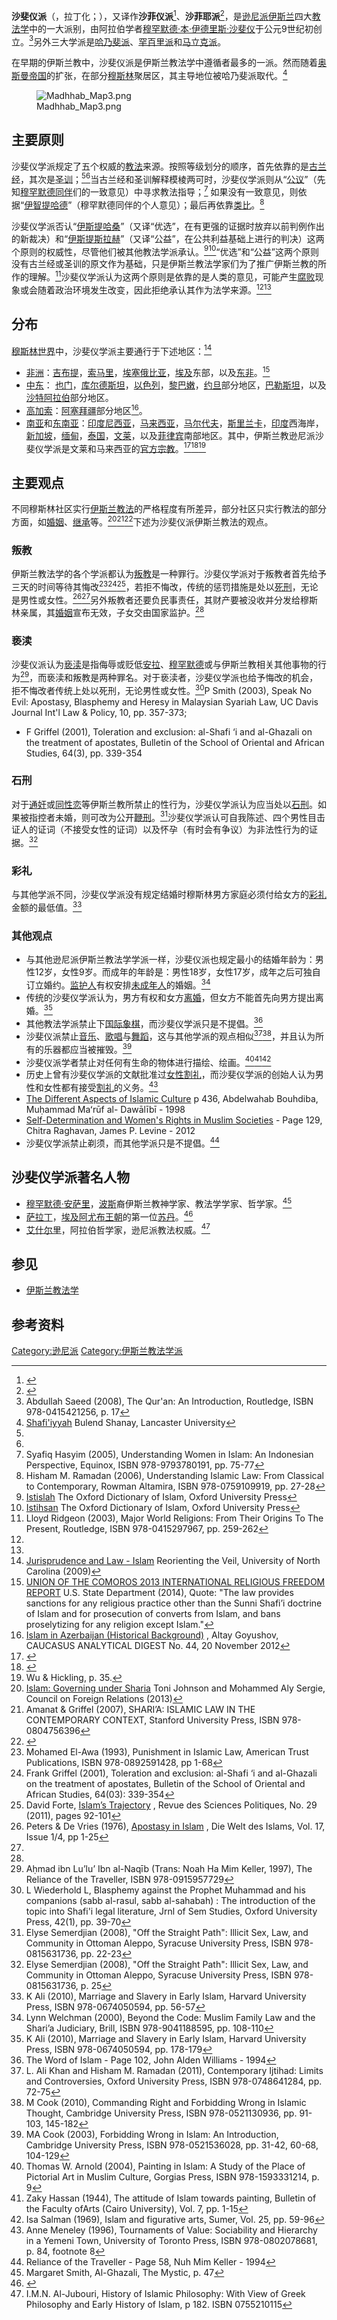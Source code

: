 {{noteTA
|T=zh-hans:沙斐仪派; zh-hant:沙斐儀派; zh-tw:莎菲懿法學派
|1=zh-hans:沙斐仪; zh-hant:沙斐儀; zh-tw:莎菲懿
|2=zh-hans:哈乃斐; zh-hant:哈乃斐; zh-tw:哈納菲
|3=zh-hans:罕百里; zh-hant:罕百里; zh-tw:漢巴利
|4=zh-hans:马立克; zh-hant:馬立克; zh-tw:瑪利基
}}
'''沙斐仪派'''（{{lang-ar|شافعي}}，拉丁化''{{transl|ar|DIN|Šāfiʿī }}''；{{lang-en|Shafi'i}}），又译作'''沙菲仪派'''<ref>{{cite web |url=http://ex.cssn.cn/zjx/zjx_zjyj/zjx_zjxll/201411/t20141128_1420684.shtml |language=中文 |title=思想的继承与创新 |publisher=中国社会科学网 |date=2014-11-28 |accessdate=2015-04-29 |archive-date=2016-03-04 |archive-url=https://web.archive.org/web/20160304185744/http://ex.cssn.cn/zjx/zjx_zjyj/zjx_zjxll/201411/t20141128_1420684.shtml |dead-url=no }}</ref>、'''沙菲耶派'''<ref>{{cite journal lua|author=康·茨威格特|coauthors=海·克茨|title=伊斯兰法概说|journal=环球法律评论|issue=3|pages=8|id=|url=https://kns.cnki.net/KCMS/detail/detail.aspx?dbcode=CJFQ&dbname=CJFD7984&filename=WGFY198403001&uid=WEEvREcwSlJHSldRa1FhdkJtNEYweFZaQ1NqTmtQSTdMbkEwazQrN293Yz0=$9A4hF_YAuvQ5obgVAqNKPCYcEjKensW4ggI8Fm4gTkoUKaID8j8gFw!!&v=MDg1OTVGWllSOGVYMUx1eFlTN0RoMVQzcVRyV00xRnJDVVI3cWZZK2R1Rnk3Z1VyN0pNaXJOZDdLeEZ0WE1ySTk=|accessdate=2020-04-11|quote=|date=1984年3月|archive-date=2020-09-02|archive-url=https://web.archive.org/web/20200902220600/https://kns.cnki.net/KCMS/detail/detail.aspx?dbcode=CJFQ&dbname=CJFD7984&filename=WGFY198403001&uid=WEEvREcwSlJHSldRa1FhdkJtNEYweFZaQ1NqTmtQSTdMbkEwazQrN293Yz0%3D%249A4hF_YAuvQ5obgVAqNKPCYcEjKensW4ggI8Fm4gTkoUKaID8j8gFw%21%21&v=MDg1OTVGWllSOGVYMUx1eFlTN0RoMVQzcVRyV00xRnJDVVI3cWZZK2R1Rnk3Z1VyN0pNaXJOZDdLeEZ0WE1ySTk%3D|dead-url=no}}</ref>，是[[逊尼派|逊尼派]][[伊斯兰|伊斯兰]]四大[[伊斯兰教法学|教法学]]中的一大派别，由阿拉伯学者[[穆罕默德·本·伊德里斯·沙斐仪|穆罕默德·本·伊德里斯·沙斐仪]]于公元9世纪初创立。<ref name="asaeed">Abdullah Saeed (2008), The Qur'an: An Introduction, Routledge, ISBN 978-0415421256, p. 17</ref>另外三大学派是[[哈乃斐派|哈乃斐派]]、[[罕百里派|罕百里派]]和[[马立克派|马立克派]]。

在早期的伊斯兰教中，沙斐仪派是伊斯兰教法学中遵循者最多的一派。然而随着[[奥斯曼帝国|奥斯曼帝国]]的扩张，在部分[[穆斯林|穆斯林]]聚居区，其主导地位被哈乃斐派取代。<ref name=philtar>[http://www.philtar.ac.uk/encyclopedia/islam/sunni/shaf.html Shafi'iyyah] {{Wayback|url=http://www.philtar.ac.uk/encyclopedia/islam/sunni/shaf.html |date=20150320022903 }} Bulend Shanay, Lancaster University</ref>

[[File:Madhhab_Map3.png|thumb]]

==主要原则==
沙斐仪学派规定了五个权威的[[伊斯兰教法|教法]]来源。按照等级划分的顺序，首先依靠的是[[古兰经|古兰经]]，其次是[[圣训|圣训]]；<ref name=hmr/><ref name=philtar/>当古兰经和圣训解释模棱两可时，沙斐仪学派则从“[[公议|公议]]”（先知[[穆罕默德|穆罕默德]][[萨哈巴|同伴]]们的一致意见）中寻求教法指导；<ref>Syafiq Hasyim (2005), Understanding Women in Islam: An Indonesian Perspective, Equinox, ISBN 978-9793780191, pp. 75-77</ref> 如果没有一致意见，则依据“[[伊智提哈德|伊智提哈德]]”（穆罕默德同伴的个人意见）；最后再依靠[[类比|类比]]。<ref name="hmr">Hisham M. Ramadan (2006), Understanding Islamic Law: From Classical to Contemporary, Rowman Altamira, ISBN 978-0759109919, pp. 27-28</ref>

沙斐仪学派否认“[[伊斯提哈桑|伊斯提哈桑]]”（又译“优选”，在有更强的证据时放弃以前判例作出的新裁决）和“[[伊斯提斯拉赫|伊斯提斯拉赫]]”（又译“公益”，在公共利益基础上进行的判决）这两个原则的权威性，尽管他们被其他教法学派承认。<ref name=oup1>[http://www.oxfordislamicstudies.com/article/opr/t125/e1139 Istislah] {{Wayback|url=http://www.oxfordislamicstudies.com/article/opr/t125/e1139 |date=20150607063556 }} The Oxford Dictionary of Islam, Oxford University Press</ref><ref name=oup2>[http://www.oxfordislamicstudies.com/article/opr/t125/e1136 Istihsan] {{Wayback|url=http://www.oxfordislamicstudies.com/article/opr/t125/e1136 |date=20150607063656 }} The Oxford Dictionary of Islam, Oxford University Press</ref>“优选”和“公益”这两个原则没有古兰经或圣训的原文作为基础，只是伊斯兰教法学家们为了推广伊斯兰教的所作的理解。<ref>Lloyd Ridgeon (2003), Major World Religions: From Their Origins To The Present, Routledge, ISBN 978-0415297967, pp. 259-262</ref>沙斐仪学派认为这两个原则是依靠的是人类的意见，可能产生[[政治腐败|腐败]]现象或会随着政治环境发生改变，因此拒绝承认其作为法学来源。<ref name=oup1/><ref name=oup2/>

==分布==
[[穆斯林世界|穆斯林世界]]中，沙斐仪学派主要通行于下述地区：<ref name=unc1>[http://veil.unc.edu/religions/islam/law/ Jurisprudence and Law - Islam] {{Wayback|url=http://veil.unc.edu/religions/islam/law/ |date=20190629031815 }} Reorienting the Veil, University of North Carolina (2009)</ref>
*[[非洲|非洲]]：[[吉布提|吉布提]]，[[索马里|索马里]]，[[埃塞俄比亚|埃塞俄比亚]]，[[埃及|埃及]]东部，以及[[东非|东非]]{{link-en|印度洋沿岸地区|Swahili coast}}。<ref>[http://www.state.gov/documents/organization/222247.pdf UNION OF THE COMOROS 2013 INTERNATIONAL RELIGIOUS FREEDOM REPORT] {{Wayback|url=http://www.state.gov/documents/organization/222247.pdf |date=20150924123010 }} U.S. State Department (2014), Quote: "The law provides sanctions for any religious practice other than the Sunni Shafi’i doctrine of Islam and for prosecution of converts from Islam, and bans proselytizing for any religion except Islam."</ref>
*[[中东|中东]]： [[也门|也门]]，[[库尔德斯坦|库尔德斯坦]]，[[以色列|以色列]]，[[黎巴嫩|黎巴嫩]]，[[约旦|约旦]]部分地区，[[巴勒斯坦|巴勒斯坦]]，以及[[沙特阿拉伯|沙特阿拉伯]]部分地区。
*[[高加索|高加索]]：[[阿塞拜疆|阿塞拜疆]]部分地区<ref>[http://www.css.ethz.ch/publications/pdfs/CAD-44-2-4.pdf Islam in Azerbaijan (Historical Background)] {{Wayback|url=http://www.css.ethz.ch/publications/pdfs/CAD-44-2-4.pdf |date=20150123200453 }}, Altay Goyushov, CAUCASUS ANALYTICAL DIGEST No. 44, 20 November 2012</ref>。
*[[南亚|南亚]]和[[东南亚|东南亚]]：[[印度尼西亚|印度尼西亚]]，[[马来西亚|马来西亚]]，[[马尔代夫|马尔代夫]]，[[斯里兰卡|斯里兰卡]]，[[印度|印度]]西海岸，[[新加坡|新加坡]]，[[缅甸|缅甸]]，[[泰国|泰国]]，[[文莱|文莱]]，以及[[菲律宾|菲律宾]]南部地区。其中，伊斯兰教逊尼派沙斐仪学派是文莱和马来西亚的[[官方宗教|官方宗教]]。<ref name=cia>{{cite journal | url=https://www.cia.gov/library/publications/the-world-factbook/geos/bx.html | title=Brunei | publisher=[[CIA_World_Factbook|CIA World Factbook]] | year=2011 | accessdate=13 January 2011 | ref=harv | journal= | archive-date=2015-07-21 | archive-url=https://web.archive.org/web/20150721102115/https://www.cia.gov/library/publications/the-world-factbook/geos/bx.html | dead-url=no }}</ref><ref name="malaysianbar.org.my">{{Cite web |url=http://www.malaysianbar.org.my/press_statements/press_statement_malaysia_a_secular_state.html |title=存档副本 |access-date=2015-05-01 |archive-url=https://web.archive.org/web/20181228154440/http://www.malaysianbar.org.my/press_statements/press_statement_malaysia_a_secular_state.html |archive-date=2018-12-28 |dead-url=yes }}</ref><ref name="Wu & Hickling, p. 35">Wu & Hickling, p. 35.</ref>

==主要观点==
不同穆斯林社区实行[[伊斯兰教法|伊斯兰教法]]的严格程度有所差异，部分社区只实行教法的部分方面，如[[婚姻|婚姻]]、[[继承|继承]]等。<ref name=tjmas>[http://www.cfr.org/religion/islam-governing-under-sharia/p8034 Islam: Governing under Sharia] {{Wayback|url=http://www.cfr.org/religion/islam-governing-under-sharia/p8034 |date=20181226012000 }} Toni Johnson and Mohammed Aly Sergie, Council on Foreign Relations (2013)</ref><ref>Amanat & Griffel (2007), SHARI’A: ISLAMIC LAW IN THE CONTEMPORARY CONTEXT, Stanford University Press, ISBN 978-0804756396</ref><ref name=rightto>{{cite web|title=I have a right to|url=http://www.bbc.co.uk/worldservice/people/features/ihavearightto/four_b/casestudy_art07.shtml|publisher=BBC World Service|accessdate=24 February 2013|archive-date=2018-12-24|archive-url=https://web.archive.org/web/20181224211431/http://www.bbc.co.uk/worldservice/people/features/ihavearightto/four_b/casestudy_art07.shtml|dead-url=no}}</ref>下述为沙斐仪派伊斯兰教法的观点。
===叛教===
伊斯兰教法学的各个学派都认为[[叛教_(伊斯蘭教)|叛教]]是一种罪行。沙斐仪学派对于叛教者首先给予三天的时间等待其悔改<ref>Mohamed El-Awa (1993), Punishment in Islamic Law, American Trust Publications, ISBN 978-0892591428, pp 1-68</ref><ref name=fgriffel>Frank Griffel (2001), Toleration and exclusion: al-Shafi ‘i and al-Ghazali on the treatment of apostates, Bulletin of the School of Oriental and African Studies, 64(03): 339-354</ref><ref name=dforte>David Forte, [http://www.cepos.eu/pdf/revista%20de%20stiinte%20politice%20nr%2029.pdf Islam’s Trajectory] {{Wayback|url=http://www.cepos.eu/pdf/revista%20de%20stiinte%20politice%20nr%2029.pdf |date=20140903101606 }}, Revue des Sciences Politiques, No. 29 (2011), pages 92-101</ref>，若拒不悔改，传统的惩罚措施是处以[[死刑|死刑]]，无论是男性或女性。<ref name=petersdevries>Peters & De Vries (1976), [http://www.jstor.org/stable/1570336 Apostasy in Islam] {{Wayback|url=http://www.jstor.org/stable/1570336 |date=20160312104058 }}, Die Welt des Islams, Vol. 17, Issue 1/4, pp 1-25</ref><ref name=dforte/>另外叛教者还要负民事责任，其财产要被没收并分发给穆斯林亲属，其[[婚姻|婚姻]]宣布无效，子女交由国家监护。<ref name=petersdevries/>

===亵渎===
沙斐仪派认为[[亵渎|亵渎]]是指侮辱或贬低[[安拉|安拉]]、[[穆罕默德|穆罕默德]]或与伊斯兰教相关其他事物的行为<ref>Aḥmad ibn Luʼluʼ Ibn al-Naqīb (Trans: Noah Ha Mim Keller, 1997), The Reliance of the Traveller, ISBN 978-0915957729</ref>，而亵渎和叛教是两种罪名。对于亵渎者，沙斐仪学派也给予悔改的机会，拒不悔改者传统上处以死刑，无论男性或女性。<ref name=lw>L Wiederhold L, Blasphemy against the Prophet Muhammad and his companions (sabb al-rasul, sabb al-sahabah) : The introduction of the topic into Shafi'i legal literature, Jrnl of Sem Studies, Oxford University Press, 42(1), pp. 39-70</ref><ref>P Smith (2003), Speak No Evil: Apostasy, Blasphemy and Heresy in Malaysian Syariah Law, UC Davis Journal Int'l Law & Policy, 10, pp. 357-373;
*F Griffel (2001), Toleration and exclusion: al-Shafi ‘i and al-Ghazali on the treatment of apostates, Bulletin of the School of Oriental and African Studies, 64(3), pp. 339-354</ref>

===石刑===
对于[[通奸|通奸]]或[[同性恋|同性恋]]等伊斯兰教所禁止的性行为，沙斐仪学派认为应当处以[[石刑|石刑]]。如果被指控者未婚，则可改为公开[[鞭刑|鞭刑]]。<ref name="es8">Elyse Semerdjian (2008), "Off the Straight Path": Illicit Sex, Law, and Community in Ottoman Aleppo, Syracuse University Press, ISBN 978-0815631736, pp. 22-23</ref>沙斐仪学派认可自我陈述、四个男性目击证人的证词（不接受女性的证词）以及怀孕（有时会有争议）为非法性行为的证据。<ref>Elyse Semerdjian (2008), "Off the Straight Path": Illicit Sex, Law, and Community in Ottoman Aleppo, Syracuse University Press, ISBN 978-0815631736, p. 25</ref>

===彩礼===
与其他学派不同，沙斐仪学派没有规定结婚时穆斯林男方家庭必须付给女方的[[彩礼|彩礼]]金额的最低值。<ref name="kali5657">K Ali (2010), Marriage and Slavery in Early Islam, Harvard University Press, ISBN 978-0674050594, pp. 56-57</ref>

===其他观点===
*与其他逊尼派伊斯兰教法学学派一样，沙斐仪派也规定最小的结婚年龄为：男性12岁，女性9岁。而成年的年龄是：男性18岁，女性17岁，成年之后可独自订立婚约。[[监护人|监护人]]有权安排[[未成年人|未成年人]]的婚姻。<ref>Lynn Welchman (2000), Beyond the Code: Muslim Family Law and the Shariʼa Judiciary, Brill, ISBN 978-9041188595, pp. 108-110</ref>
*传统的沙斐仪学派认为，男方有权和女方[[离婚|离婚]]，但女方不能首先向男方提出离婚。<ref>K Ali (2010), Marriage and Slavery in Early Islam, Harvard University Press, ISBN 978-0674050594, pp. 178-179</ref>
*其他教法学派禁止下[[国际象棋|国际象棋]]，而沙斐仪学派只是不提倡。<ref>The Word of Islam - Page 102, John Alden Williams - 1994</ref>
*沙斐仪派禁止[[音乐|音乐]]、[[歌唱|歌唱]]与[[舞蹈|舞蹈]]，这与其他学派的观点相似<ref name="lakhmr">L. Ali Khan and Hisham M. Ramadan (2011), Contemporary Ijtihad: Limits and Controversies, Oxford University Press, ISBN 978-0748641284, pp. 72-75</ref><ref>M Cook (2010), Commanding Right and Forbidding Wrong in Islamic Thought, Cambridge University Press, ISBN 978-0521130936, pp. 91-103, 145-182</ref>，并且认为所有的乐器都应当被摧毁。<ref>MA Cook (2003), Forbidding Wrong in Islam: An Introduction, Cambridge University Press, ISBN 978-0521536028, pp. 31-42, 60-68, 104-129</ref>
*沙斐仪派学者禁止对任何有生命的物体进行描绘、绘画。<ref>Thomas W. Arnold (2004), Painting in Islam: A Study of the Place of Pictorial Art in Muslim Culture, Gorgias Press, ISBN 978-1593331214, p. 9</ref><ref>Zaky Hassan (1944), The attitude of Islam towards painting, Bulletin of the Faculty ofArts (Cairo University), Vol. 7, pp. 1-15</ref><ref>Isa Salman (1969), Islam and figurative arts, Sumer, Vol. 25, pp. 59-96</ref>
*历史上曾有沙斐仪学派的文献批准过[[女性生殖器切割|女性割礼]]，而沙斐仪学派的创始人认为男性和女性都有接受[[割礼|割礼]]的义务。<ref>Anne Meneley (1996), Tournaments of Value: Sociability and Hierarchy in a Yemeni Town, University of Toronto Press, ISBN 978-0802078681, p. 84, footnote 8</ref><ref>
*[http://books.google.co.uk/books?id=xek6yZPAQjAC&pg=PA436&dq= The Different Aspects of Islamic Culture] p 436, Abdelwahab Bouhdiba, Muḥammad Maʻrūf al- Dawālībī - 1998
*[http://books.google.co.uk/books?id=QT3Tq6FfG0cC&pg=PA129&dq= Self-Determination and Women's Rights in Muslim Societies] - Page 129, Chitra Raghavan, James P. Levine - 2012</ref>
*沙斐仪学派禁止剃须，而其他学派只是不提倡。<ref>Reliance of the Traveller - Page 58, Nuh Mim Keller - 1994</ref>

==沙斐仪学派著名人物==
*[[安萨里|穆罕默德·安萨里]]，[[波斯|波斯]]裔伊斯兰教神学家、教法学学家、哲学家。<ref>Margaret Smith, Al-Ghazali, The Mystic, p. 47</ref>
*[[萨拉丁|萨拉丁]]，[[埃及|埃及]][[阿尤布王朝|阿尤布王朝]]的第一位[[苏丹_(称谓)|苏丹]]。<ref>{{Harvnb|Lyons|Jackson|1982|p=41}}</ref>
*[[艾什尔里|艾什尔里]]，阿拉伯哲学家，逊尼派教法权威。<ref name="I.M.N. Al-Jubouri p 182">I.M.N. Al-Jubouri, History of Islamic Philosophy: With View of Greek Philosophy and Early History of Islam, p 182. ISBN 0755210115</ref>

==参见==
*[[伊斯兰教法学|伊斯兰教法学]]

== 参考资料 ==
{{Reflist|2}}

[[Category:逊尼派|Category:逊尼派]]
[[Category:伊斯兰教法学派|Category:伊斯兰教法学派]]
